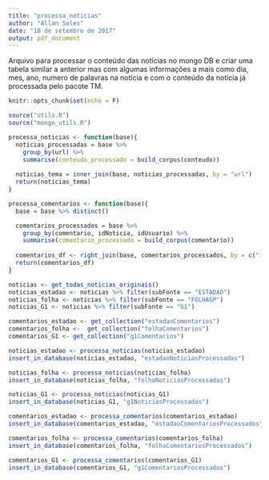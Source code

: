 ```yaml
---
title: "processa_noticias"
author: "Allan Sales"
date: "18 de setembro de 2017"
output: pdf_document
---
```



Arquivo para processar o conteúdo das notícias no mongo DB e criar uma tabela similar a anterior mas com algumas informações a mais como dia, mes, ano, numero de palavras na notícia e com o conteúdo da notícia já processada pelo pacote TM.
```r
knitr::opts_chunk$set(echo = F)

source("utils.R")
source("mongo_utils.R")
```

```r
processa_noticias <- function(base){
  noticias_processadas = base %>% 
    group_by(url) %>% 
    summarise(conteudo_processado = build_corpus(conteudo))
  
  noticias_tema = inner_join(base, noticias_processadas, by = "url")
  return(noticias_tema)
}

processa_comentarios <- function(base){
  base = base %>% distinct()

  comentarios_processados = base %>% 
    group_by(comentario, idNoticia, idUsuario) %>% 
    summarise(comentario_processado = build_corpus(comentario))
  
  comentarios_df <- right_join(base, comentarios_processados, by = c("idNoticia","comentario","idUsuario"))
  return(comentarios_df)
}
```

```r
noticias <- get_todas_noticias_originais()
noticias_estadao <- noticias %>% filter(subFonte == "ESTADAO")
noticias_folha <- noticias %>% filter(subFonte == "FOLHASP")
noticias_G1 <- noticias %>% filter(subFonte == "G1")

comentarios_estadao <- get_collection("estadaoComentarios")
comentarios_folha <-  get_collection("folhaComentarios")
comentarios_G1 <- get_collection("g1Comentarios")
```

```r
noticias_estadao <- processa_noticias(noticias_estadao)
insert_in_database(noticias_estadao, "estadaoNoticiasProcessadas")

noticias_folha <- processa_noticias(noticias_folha)
insert_in_database(noticias_folha, "folhaNoticiasProcessadas")

noticias_G1 <- processa_noticias(noticias_G1)
insert_in_database(noticias_G1, "g1NoticiasProcessadas")

comentarios_estadao <- processa_comentarios(comentarios_estadao)
insert_in_database(comentarios_estadao, "estadaoComentariosProcessados")

comentarios_folha <- processa_comentarios(comentarios_folha)
insert_in_database(comentarios_folha, "folhaComentariosProcessados")

comentarios_G1 <- processa_comentarios(comentarios_G1)
insert_in_database(comentarios_G1, "g1ComentariosProcessados")
```